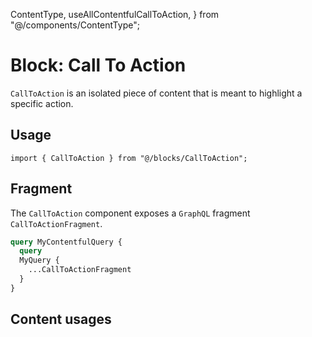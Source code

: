   ContentType,
  useAllContentfulCallToAction,
} from "@/components/ContentType";

<Meta title="Content Types/Block: Call To Action" />

# Block: Call To Action

`CallToAction` is an isolated piece of content that is meant to highlight a specific action.

## Usage

```tsx
import { CallToAction } from "@/blocks/CallToAction";
```

## Fragment

The `CallToAction` component exposes a `GraphQL` fragment `CallToActionFragment`.

```graphql
query MyContentfulQuery {
  query
  MyQuery {
    ...CallToActionFragment
  }
}
```

## Content usages

<ContentType query={useAllContentfulCallToAction} component={CallToAction} />

